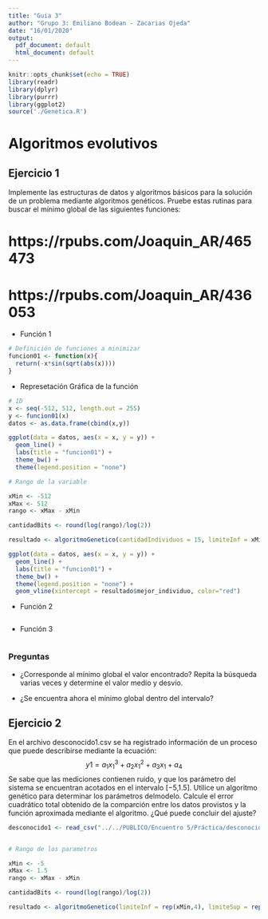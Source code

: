 ```yaml
---
title: "Guia 3"
author: "Grupo 3: Emiliano Bodean - Zacarias Ojeda"
date: "16/01/2020"
output:
  pdf_document: default
  html_document: default
---
```


```r
knitr::opts_chunk$set(echo = TRUE)
library(readr)
library(dplyr)
library(purrr)
library(ggplot2)
source('./Genetica.R')

```

# Algoritmos evolutivos

## Ejercicio 1

Implemente las estructuras de datos y algoritmos básicos para la solución de un problema mediante algoritmos genéticos. Pruebe estas rutinas para buscar el mínimo global de las siguientes funciones:


# https://rpubs.com/Joaquin_AR/465473
# https://rpubs.com/Joaquin_AR/436053


 - Función 1

```r
# Definición de funciones a minimizar
funcion01 <- function(x){
  return(-x*sin(sqrt(abs(x))))
}
```

 - Represetación Gráfica de la función
 
```r
# 1D
x <- seq(-512, 512, length.out = 255)
y <- funcion01(x)
datos <- as.data.frame(cbind(x,y))

ggplot(data = datos, aes(x = x, y = y)) +
  geom_line() +
  labs(title = "funcion01") +
  theme_bw() +
  theme(legend.position = "none")


```


```r
# Rango de la variable

xMin <- -512
xMax <- 512
rango <- xMax - xMin

cantidadBits <- round(log(rango)/log(2))

resultado <- algoritmoGenetico(cantidadIndividuos = 15, limiteInf = xMin, limiteSup = xMax, generacionesSinCambio = 40, fitnessFn = function(x) {-funcion01(x)})


```

```r

ggplot(data = datos, aes(x = x, y = y)) +
  geom_line() +
  labs(title = "funcion01") +
  theme_bw() +
  theme(legend.position = "none") +
  geom_vline(xintercept = resultado$mejor_individuo, color="red")
```

 - Función 2
 
```r


```

 - Función 3

```r


```

### Preguntas 

 - ¿Corresponde al mínimo global el valor encontrado? Repita la búsqueda varias veces y determine el valor medio y desvío. 
 
 - ¿Se encuentra ahora el mínimo global dentro del intervalo?




 
## Ejercicio 2

En el archivo desconocido1.csv se ha registrado información de un proceso que puede describirse mediante la ecuación:
$$y1 = a_1x^3_1 + a_2 x^2_1 + a_3 x_1 + a_4$$
Se sabe que las mediciones contienen ruido, y que los parámetro del sistema se encuentran acotados en el intervalo [−5,1.5].
Utilice un algoritmo genético para determinar los parámetros delmodelo. Calcule el error cuadrático total obtenido de la comparción entre los datos provistos y la función aproximada mediante el algoritmo. ¿Qué puede concluir del ajuste?

```r
desconocido1 <- read_csv("../../PUBLICO/Encuentro 5/Práctica/desconocido1.csv", col_names = FALSE)
```

```r


```


```r
# Rango de los parametros

xMin <- -5
xMax <- 1.5
rango <- xMax - xMin

cantidadBits <- round(log(rango)/log(2))

resultado <- algoritmoGenetico(limiteInf = rep(xMin,4), limiteSup = rep(xMax,4), cantidadVariables = 4, fitnessFn = function(x) {-errorEj2(x)})


```
